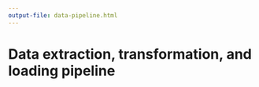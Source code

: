```yaml
---
output-file: data-pipeline.html
---
```


# Data extraction, transformation, and loading pipeline {#sec-data-etl-pipeline}

